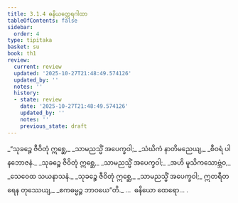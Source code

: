```yaml
---
title: 3.1.4 ဓနိယတ္ထေရဂါထာ
tableOfContents: false
sidebar:
  order: 4
type: tipitaka
basket: su
book: th1
review:
  current: review
  updated: '2025-10-27T21:48:49.574126'
  updated_by: ''
  notes: ''
  history:
  - state: review
    date: '2025-10-27T21:48:49.574126'
    updated_by: ''
    notes: ''
    previous_state: draft
---
```



<ReviewStatus review={frontmatter.review} showDetails={true} />

<HypothesisAnnotation frontmatter={frontmatter} />

<DynamicBreadcrumb />

<Division number="228" book="th1" e="ch" v="19" p="264">

<Paragraph number="446" type="verses" book="th1">
_“သုခဉ္စေ ဇီဝိတုံ ဣစ္ဆေ,_  
_သာမညသ္မိံ အပေက္ခဝါ;_  
_သံဃိကံ နာတိမညေယျ,_  
_စီဝရံ ပါနဘောဇနံ._  

</Paragraph>

</Division>
<Division number="229" book="th1" e="ch" v="19" p="264">

<Paragraph number="447" type="verses" book="th1">
_သုခဉ္စေ ဇီဝိတုံ ဣစ္ဆေ,_  
_သာမညသ္မိံ အပေက္ခဝါ;_  
_အဟိ မူသိကသောဗ္ဘံဝ,_  
_သေဝေထ သယနာသနံ._  

</Paragraph>

</Division>
<Division number="230" book="th1" e="ch" v="19" p="264">

<Paragraph number="448" type="verses" book="th1">
_သုခဉ္စေ ဇီဝိတုံ ဣစ္ဆေ,_  
_သာမညသ္မိံ အပေက္ခဝါ;_  
ဣတရီတရေန တုဿေယျ,_  
_ဧကဓမ္မဉ္စ ဘာဝယေ”တိ._  


</Paragraph>
</Division>

<Paragraph number="449" type="center" book="th1">
…  ဓနိယော ထေရော… .
</Paragraph>
